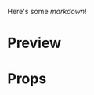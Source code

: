 
<Meta title="ProductHowItWorks" />

Here's some _markdown_!

# Preview

<Preview>
  <Story name="Default">
   <ProductHowItWorks
    redired="/#"
    title="cómo funciona"
    process={[
      {
        description: "Cita todos los miércoles a las 9 a.m.",
        alt: "dasd",
        img: "/static/img/productHowItWorks1.svg",
      },
      {
        description:
          "Primero llegado, primero servido. Nuestras ofertas son en cantidades limitadas, así que sea rápido.",
        alt: "dasd",
        img: "/static/img/productHowItWorks2.svg",
      },
      {
        description:
          "Nuevas ofertas cada semana. Nuevas experiencias, nuevas sorpresas. Tus domingos ya no serán iguales.",
        alt: "dasd",
        img: "/static/img/productHowItWorks3.svg",
      },
    ]}
  />
  </Story>
</Preview>

# Props

<Props of={ProductHowItWorks} />
